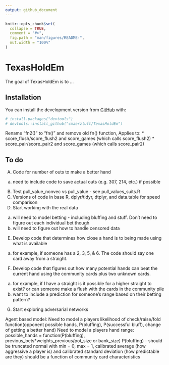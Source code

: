 ```yaml
---
output: github_document
---
```


<!-- README.md is generated from README.Rmd. Please edit that file -->

```r
knitr::opts_chunk$set(
  collapse = TRUE,
  comment = "#>",
  fig.path = "man/figures/README-",
  out.width = "100%"
)
```

# TexasHoldEm

<!-- badges: start -->
<!-- badges: end -->

The goal of TexasHoldEm is to ...

## Installation

You can install the development version from [GitHub](https://github.com/) with:
``` r
# install.packages("devtools")
# devtools::install_github("cmaerzluft/TexasHoldEm")
```

Rename "fn2()" to "fn()" and remove old fn() function, Applies to:
* score_flush/score_flush2 and score_games (which calls score_flush2)
* score_pair/score_pair2 and score_games (which calls score_pair2)

## To do
A) Code for number of outs to make a better hand
  a) need to include code to save actual outs (e.g. 307, 214, etc.) if possible
B) Test pull_value_nonvec vs pull_value - see pull_values_suits.R
C) Versions of code in base R, dplyr/tidyr, dtplyr, and data.table for speed comparison
D) Start working with the real data
  a) will need to model betting - including bluffing and stuff. Don't need to figure out each individual bet though
  b) will need to figure out how to handle censored data
E) Develop code that determines how close a hand is to being made using what is available
  a) for example, if someone has a 2, 3, 5, & 6. The code should say one card away from a straight.
F) Develop code that figures out how many potential hands can beat the current hand using the community cards plus two unknown cards.
  a) for example, if I have a straight is it possible for a higher straight to exist? or can someone make a flush with the cards in the community pile
  b) want to include a prediction for someone's range based on their betting pattern?
G) Start exploring adversarial networks


Agent based model:
Need to model a players likelihood of check/raise/fold
function(opponent possible hands, P(bluffing), P(successful bluff), change of getting a better hand)
Need to model a players hand range:
possible_hands = function(P(bluffing), previous_bets*weights_previous/pot_size or bank_size)
P(bluffing) - should be truncated normal with min = 0, max = 1, 
  calibrated average (how aggressive a player is) and calibrated standard deviation (how predictable are they)
  should be a function of community card characteristics

